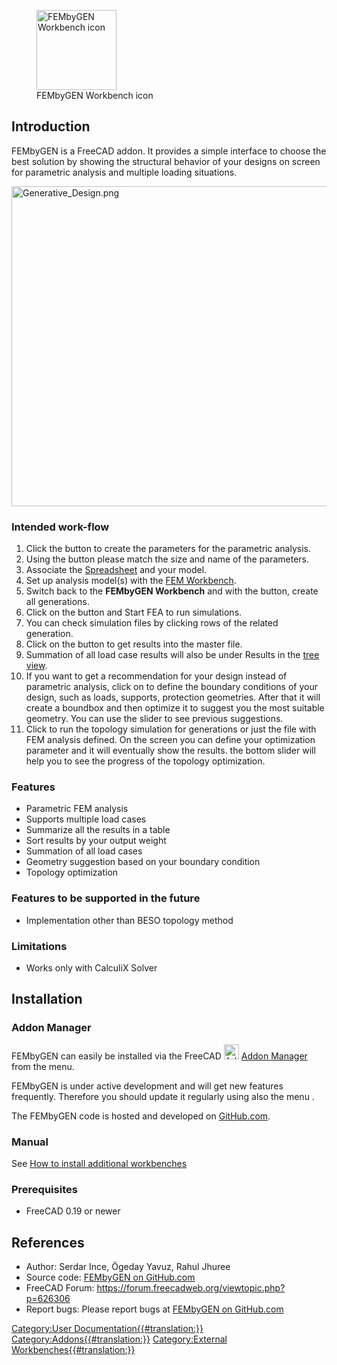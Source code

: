 <languages/>
<translate>

<!--T:1-->
[[File:FEMbyGEN.svg|thumb|128px|FEMbyGEN Workbench icon]]

</translate>
{{TOCright}}
<translate>

== Introduction == <!--T:2-->

<!--T:3-->
FEMbyGEN is a FreeCAD addon. It provides a simple interface to choose the best solution by showing the structural behavior of your designs on screen for parametric analysis and multiple loading situations.  

</translate>
[[File:Generative Design.png|512px]]
<translate>

=== Intended work-flow === <!--T:4-->

<!--T:5-->
# Click the {{Button|Initiate}} button to create the parameters for the parametric analysis.
# Using the {{Button|Alias}} button please match the size and name of the parameters.
# Associate the [[Spreadsheet_Workbench|Spreadsheet]] and your model.
# Set up analysis model(s) with the [[FEM_Workbench|FEM Workbench]].
# Switch back to the '''FEMbyGEN Workbench''' and with the {{Button|Generate}} button, create all generations.
# Click on the {{Button|FEA}} button and Start FEA to run simulations.
# You can check simulation files by clicking rows of the related generation.
# Click on the {{Button|Results}} button to get results into the master file.
# Summation of all load case results will also be under Results in the [[Tree_view|tree view]].
# If you want to get a recommendation for your design instead of parametric analysis, click on {{Button|CreatGeo}} to define the boundary conditions of your design, such as loads, supports, protection geometries. After that it will create a boundbox and then optimize it to suggest you the most suitable geometry. You can use the slider to see previous suggestions.
# Click {{Button|Topology}} to run the topology simulation for generations or just the file with FEM analysis defined. On the screen you can define your optimization parameter and it will eventually show the results. the bottom slider will help you to see the progress of the topology optimization.

=== Features === <!--T:6-->

<!--T:7-->
* Parametric FEM analysis
* Supports multiple load cases
* Summarize all the results in a table
* Sort results by your output weight
* Summation of all load cases
* Geometry suggestion based on your boundary condition
* Topology optimization

=== Features to be supported in the future === <!--T:8-->

<!--T:9-->
* Implementation other than BESO topology method

=== Limitations === <!--T:10-->

<!--T:11-->
* Works only with CalculiX Solver

== Installation == <!--T:12-->

=== Addon Manager === <!--T:13-->

<!--T:14-->
FEMbyGEN can easily be installed via the FreeCAD [[Image:AddonManager.svg|24px]] [[Std_AddonMgr|Addon Manager]] from the {{MenuCommand|Tools → Addon manager}} menu.

<!--T:21-->
FEMbyGEN is under active development and will get new features frequently. Therefore you should update it regularly using also the menu {{MenuCommand|Tools → Addon manager}}.

<!--T:22-->
The FEMbyGEN code is hosted and developed on [https://github.com/Serince/FEMbyGEN GitHub.com].

=== Manual === <!--T:15-->

<!--T:16-->
See [[How_to_install_additional_workbenches|How to install additional workbenches]]

=== Prerequisites === <!--T:17-->

<!--T:18-->
* FreeCAD 0.19 or newer

== References == <!--T:19-->

<!--T:20-->
* Author: Serdar Ince, Ögeday Yavuz, Rahul Jhuree 
* Source code: [https://github.com/Serince/FEMbyGEN FEMbyGEN on GitHub.com]
* FreeCAD Forum: https://forum.freecadweb.org/viewtopic.php?p=626306
* Report bugs: Please report bugs at [https://github.com/Serince/FEMbyGEN/issues FEMbyGEN on GitHub.com]


</translate>
[[Category:User Documentation{{#translation:}}]]
[[Category:Addons{{#translation:}}]]
[[Category:External Workbenches{{#translation:}}]]